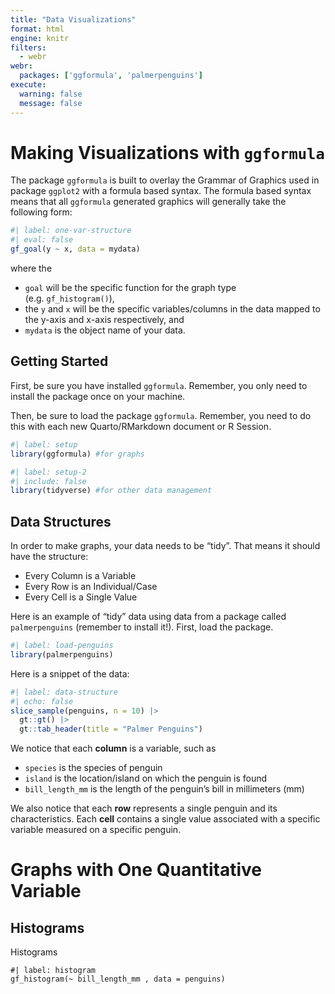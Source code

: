 ```yaml
---
title: "Data Visualizations"
format: html
engine: knitr
filters:
  - webr
webr:
  packages: ['ggformula', 'palmerpenguins']
execute: 
  warning: false
  message: false
---
```


# Making Visualizations with `ggformula`

The package `ggformula` is built to overlay the Grammar of Graphics used in package `ggplot2` with a formula based syntax. The formula based syntax means that all `ggformula` generated graphics will generally take the following form:

```r
#| label: one-var-structure
#| eval: false
gf_goal(y ~ x, data = mydata)
```

where the

-   `goal` will be the specific function for the graph type (e.g. `gf_histogram()`),
-   the `y` and `x` will be the specific variables/columns in the data mapped to the y-axis and x-axis respectively, and\
-   `mydata` is the object name of your data.

## Getting Started

First, be sure you have installed `ggformula`. Remember, you only need to install the package once on your machine.

Then, be sure to load the package `ggformula`. Remember, you need to do this with each new Quarto/RMarkdown document or R Session.

```r
#| label: setup
library(ggformula) #for graphs
```

```r
#| label: setup-2
#| include: false
library(tidyverse) #for other data management
```

## Data Structures

In order to make graphs, your data needs to be "tidy". That means it should have the structure:

-   Every Column is a Variable\
-   Every Row is an Individual/Case\
-   Every Cell is a Single Value

Here is an example of "tidy" data using data from a package called `palmerpenguins` (remember to install it!). First, load the package.

```r
#| label: load-penguins
library(palmerpenguins)
```

Here is a snippet of the data:

```r
#| label: data-structure 
#| echo: false
slice_sample(penguins, n = 10) |> 
  gt::gt() |> 
  gt::tab_header(title = "Palmer Penguins")
```

We notice that each **column** is a variable, such as

-   `species` is the species of penguin\
-   `island` is the location/island on which the penguin is found\
-   `bill_length_mm` is the length of the penguin's bill in millimeters (mm)

We also notice that each **row** represents a single penguin and its characteristics. Each **cell** contains a single value associated with a specific variable measured on a specific penguin.

# Graphs with One Quantitative Variable

## Histograms

Histograms

```webr-r
#| label: histogram
gf_histogram(~ bill_length_mm , data = penguins)
```

